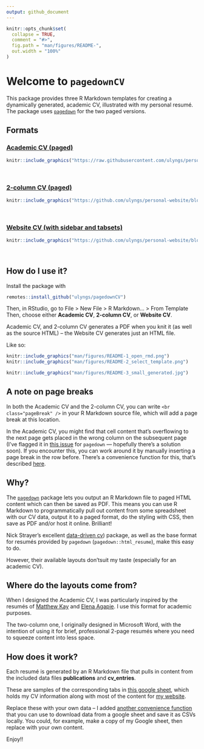 ```yaml
---
output: github_document
---
```


<!-- README.md is generated from README.Rmd. Please edit that file -->

```r
knitr::opts_chunk$set(
  collapse = TRUE,
  comment = "#>",
  fig.path = "man/figures/README-",
  out.width = "100%"
)
```

# Welcome to `pagedownCV`

<!-- badges: start -->
<!-- badges: end -->

This package provides three R Markdown templates for creating a dynamically generated, academic CV, illustrated with my personal resumé.
The package uses [`pagedown`](https://github.com/rstudio/pagedown) for the two paged versions.

## Formats
### [Academic CV (paged)](https://github.com/ulyngs/personal-website/raw/master/static/images/for-r-packages/pagedownCV/README-one-column-academic.pdf)
```r
knitr::include_graphics("https://raw.githubusercontent.com/ulyngs/personal-website/master/static/images/for-r-packages/pagedownCV/README-academic-cv.png")
```

<br>

### [2-column CV (paged)](man/figures/README-two-column.pdf)
```r
knitr::include_graphics("https://github.com/ulyngs/personal-website/blob/master/static/images/for-r-packages/pagedownCV/README-2-col-cv.png?raw=true")
```

<br>

### [Website CV (with sidebar and tabsets)](reference/figures/README-website-cv.html)
```r
knitr::include_graphics("https://github.com/ulyngs/personal-website/blob/master/static/images/for-r-packages/pagedownCV/README-website-cv.png?raw=true")
```


<br>

## How do I use it?
Install the package with

```r
remotes::install_github("ulyngs/pagedownCV")
```

Then, in RStudio, go to File > New File > R Markdown... > From Template \
Then, choose either **Academic CV**, **2-column CV**, or **Website CV**.

Academic CV, and 2-column CV generates a PDF when you knit it (as well as the source HTML) -- the Website CV generates just an HTML file.

Like so:

```r
knitr::include_graphics("man/figures/README-1_open_rmd.png")
knitr::include_graphics("man/figures/README-2_select_template.png")
```

```r
knitr::include_graphics("man/figures/README-3_small_generated.jpg")
```


## A note on page breaks
In both the Academic CV and the 2-column CV, you can write `<br class="pageBreak" />` in your R Markdown source file, which will add a page break at this location.

In the Academic CV, you might find that cell content that's overflowing to the next page gets placed in the wrong column on the subsequent page (I've flagged it in [this issue](https://github.com/rstudio/pagedown/issues/299) for `pagedown` --- hopefully there's a solution soon).
If you encounter this, you can work around it by manually inserting a page break in the row before.
There's a convenience function for this, that's described [here](reference/manual_page_break_after_row.html).



## Why?
The [`pagedown`](https://github.com/rstudio/pagedown) package lets you output an R Markdown file to paged HTML content which can then be saved as PDF.
This means you can use R Markdown to programmatically pull out content from some spreadsheet with our CV data, output it to a paged format, do the styling with CSS, then save as PDF and/or host it online. Brilliant!

Nick Strayer's excellent [data-driven cv](http://nickstrayer.me/datadrivencv/)) package, as well as the base format for resumés provided by `pagedown` (`pagedown::html_resume`), make this easy to do.

However, their available layouts don'tsuit my taste (especially for an academic CV).

## Where do the layouts come from?
When I designed the Academic CV, I was particularly inspired by the resumés of [Matthew Kay](http://www.mjskay.com/) and [Elena Agapie](https://eagapie.com/pubs/cv.pdf). I use this format for academic purposes.

The two-column one, I originally designed in Microsoft Word, with the intention of using it for brief, professional 2-page resumés where you need to squeeze content into less space. 


## How does it work?
Each resumé is generated by an R Markdown file that pulls in content from the included data files **publications** and **cv_entries**.

These are samples of the corresponding tabs in [this google sheet](https://docs.google.com/spreadsheets/d/1ta71CAGkcLqm-W1UdVRA_JJSddWV2TsrRZsCnQlmOis/edit?usp=sharing), which holds my CV information along with most of the content for [my website](https://ulriklyngs.com/).

Replace these with your own data -- I added [another convenience function](reference/save_gsheet_as_csv.html) that you can use to download data from a google sheet and save it as CSVs locally.
You could, for example, make a copy of my Google sheet, then replace with your own content.

Enjoy!!
